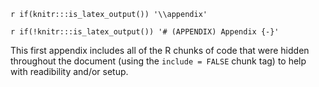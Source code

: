 `r if(knitr:::is_latex_output()) '\\appendix'`

`r if(!knitr:::is_latex_output()) '# (APPENDIX) Appendix {-}'` 

\app{Overview of Structured Latent Growth Curve}

\secapp{Level 1 header}

\subapp{Level 2 header}

\subsubapp{Level 3 header}

\paraapp{Level 4 header}

\subparaapp{Level 5 header}

\app{Measurement schedules}


This first appendix includes all of the R chunks of code that were hidden throughout the document (using the `include = FALSE` chunk tag) to help with readibility and/or setup.


